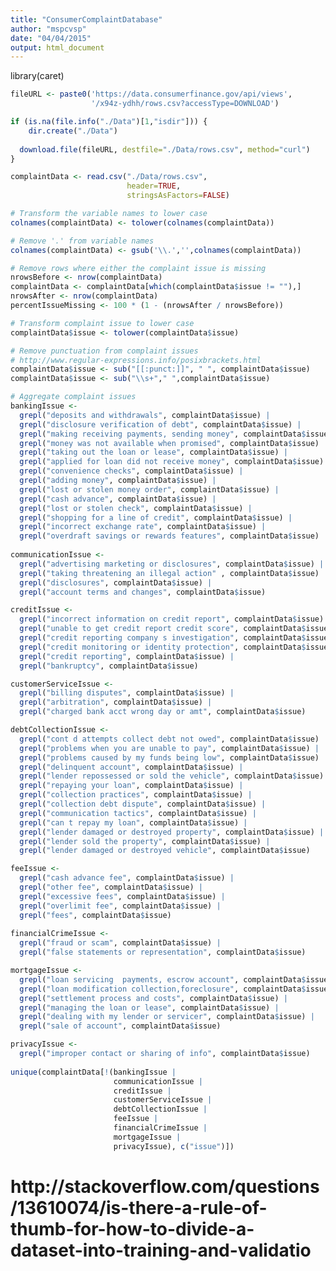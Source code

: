 ```yaml
---
title: "ConsumerComplaintDatabase"
author: "mspcvsp"
date: "04/04/2015"
output: html_document
---
```

library(caret)

```r
fileURL <- paste0('https://data.consumerfinance.gov/api/views',
                  '/x94z-ydhh/rows.csv?accessType=DOWNLOAD')

if (is.na(file.info("./Data")[1,"isdir"])) {
    dir.create("./Data")
    
  download.file(fileURL, destfile="./Data/rows.csv", method="curl")
}

complaintData <- read.csv("./Data/rows.csv",
                          header=TRUE,
                          stringsAsFactors=FALSE)

# Transform the variable names to lower case
colnames(complaintData) <- tolower(colnames(complaintData))

# Remove '.' from variable names
colnames(complaintData) <- gsub('\\.','',colnames(complaintData))

# Remove rows where either the complaint issue is missing
nrowsBefore <- nrow(complaintData)
complaintData <- complaintData[which(complaintData$issue != ""),]
nrowsAfter <- nrow(complaintData)
percentIssueMissing <- 100 * (1 - (nrowsAfter / nrowsBefore))

# Transform complaint issue to lower case
complaintData$issue <- tolower(complaintData$issue)

# Remove punctuation from complaint issues
# http://www.regular-expressions.info/posixbrackets.html
complaintData$issue <- sub("[[:punct:]]", " ", complaintData$issue)
complaintData$issue <- sub("\\s+"," ",complaintData$issue)

# Aggregate complaint issues
bankingIssue <-
  grepl("deposits and withdrawals", complaintData$issue) |
  grepl("disclosure verification of debt", complaintData$issue) |
  grepl("making receiving payments, sending money", complaintData$issue) |
  grepl("money was not available when promised", complaintData$issue) |
  grepl("taking out the loan or lease", complaintData$issue) |
  grepl("applied for loan did not receive money", complaintData$issue) |
  grepl("convenience checks", complaintData$issue) |
  grepl("adding money", complaintData$issue) |
  grepl("lost or stolen money order", complaintData$issue) |
  grepl("cash advance", complaintData$issue) |
  grepl("lost or stolen check", complaintData$issue) |
  grepl("shopping for a line of credit", complaintData$issue) |
  grepl("incorrect exchange rate", complaintData$issue) |
  grepl("overdraft savings or rewards features", complaintData$issue)
  
communicationIssue <-
  grepl("advertising marketing or disclosures", complaintData$issue) |
  grepl("taking threatening an illegal action" , complaintData$issue) |
  grepl("disclosures", complaintData$issue) |
  grepl("account terms and changes", complaintData$issue)

creditIssue <-
  grepl("incorrect information on credit report", complaintData$issue) |
  grepl("unable to get credit report credit score", complaintData$issue) |
  grepl("credit reporting company s investigation", complaintData$issue) |
  grepl("credit monitoring or identity protection", complaintData$issue) |
  grepl("credit reporting", complaintData$issue) |
  grepl("bankruptcy", complaintData$issue)

customerServiceIssue <-
  grepl("billing disputes", complaintData$issue) |
  grepl("arbitration", complaintData$issue) |
  grepl("charged bank acct wrong day or amt", complaintData$issue)

debtCollectionIssue <-
  grepl("cont d attempts collect debt not owed", complaintData$issue) |
  grepl("problems when you are unable to pay", complaintData$issue) |
  grepl("problems caused by my funds being low", complaintData$issue) |
  grepl("delinquent account", complaintData$issue) |
  grepl("lender repossessed or sold the vehicle", complaintData$issue) |
  grepl("repaying your loan", complaintData$issue) |
  grepl("collection practices", complaintData$issue) |
  grepl("collection debt dispute", complaintData$issue) |
  grepl("communication tactics", complaintData$issue) |
  grepl("can t repay my loan", complaintData$issue) |
  grepl("lender damaged or destroyed property", complaintData$issue) |
  grepl("lender sold the property", complaintData$issue) |
  grepl("lender damaged or destroyed vehicle", complaintData$issue)

feeIssue <- 
  grepl("cash advance fee", complaintData$issue) |
  grepl("other fee", complaintData$issue) |
  grepl("excessive fees", complaintData$issue) |
  grepl("overlimit fee", complaintData$issue) |
  grepl("fees", complaintData$issue)
  
financialCrimeIssue <- 
  grepl("fraud or scam", complaintData$issue) |
  grepl("false statements or representation", complaintData$issue)

mortgageIssue <-
  grepl("loan servicing  payments, escrow account", complaintData$issue) |
  grepl("loan modification collection,foreclosure", complaintData$issue) |
  grepl("settlement process and costs", complaintData$issue) |
  grepl("managing the loan or lease", complaintData$issue) |
  grepl("dealing with my lender or servicer", complaintData$issue) |
  grepl("sale of account", complaintData$issue)

privacyIssue <-
  grepl("improper contact or sharing of info", complaintData$issue)
  
unique(complaintData[!(bankingIssue |
                       communicationIssue | 
                       creditIssue |
                       customerServiceIssue |
                       debtCollectionIssue |
                       feeIssue |
                       financialCrimeIssue |
                       mortgageIssue |
                       privacyIssue), c("issue")])
```

# http://stackoverflow.com/questions/13610074/is-there-a-rule-of-thumb-for-how-to-divide-a-dataset-into-training-and-validatio
